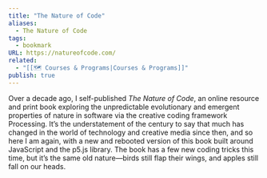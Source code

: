 ```yaml
---
title: "The Nature of Code"
aliases:
  - The Nature of Code
tags:
  - bookmark
URL: https://natureofcode.com/
related:
  - "[[🗺️ Courses & Programs|Courses & Programs]]"
publish: true
---
```




Over a decade ago, I self-published _The Nature of Code_, an online resource and print book exploring the unpredictable evolutionary and emergent properties of nature in software via the creative coding framework Processing. It’s the understatement of the century to say that much has changed in the world of technology and creative media since then, and so here I am again, with a new and rebooted version of this book built around JavaScript and the p5.js library. The book has a few new coding tricks this time, but it’s the same old nature—birds still flap their wings, and apples still fall on our heads.